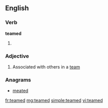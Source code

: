 ==English==

===Verb===
'''teamed'''

# {{past of|team}}

===Adjective===
{{en-adj|-}}

# Associated with others in a [[team]]

===Anagrams===
* [[meated#English|meated]]

[[fr:teamed]]
[[mg:teamed]]
[[simple:teamed]]
[[vi:teamed]]
